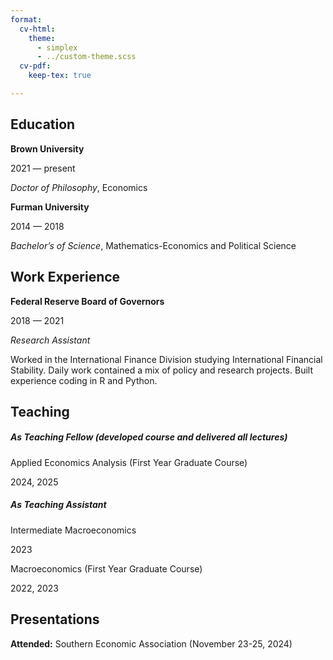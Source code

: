 ```yaml
---
format:
  cv-html:
    theme: 
      - simplex
      - ../custom-theme.scss
  cv-pdf: 
    keep-tex: true

---
```



::: {.content-visible when-format="pdf"}
<!-- Name -->
\begin{Huge}\begin{center}{Matthew DeHaven}\end{center}\end{Huge}
\vspace{-0pt}

<!-- Email & Website -->
\begin{tabular}{ll}
    Email: & {\fontfamily{qcr}\selectfont \href{mailto:matthew_dehaven@brown.edu}{matthew\_dehaven@brown.edu}} \\
    Homepage: & {\fontfamily{qcr}\selectfont \href{https://matthewdehaven.com}{matthewdehaven.com}} \\
\end{tabular}
:::


## Education

:::{.cv-item}
**Brown University**

2021 --- present

*Doctor of Philosophy*, Economics 
:::


:::{.cv-item}
**Furman University**

2014 --- 2018

*Bachelor's of Science*, Mathematics-Economics and Political Science 
:::



## Work Experience

:::{.cv-item}
**Federal Reserve Board of Governors**

2018 --- 2021

*Research Assistant*

Worked in the International Finance Division studying International Financial Stability. Daily work contained a mix of policy and research projects. Built experience coding in R and Python.
:::


## Teaching

##### As Teaching Fellow (developed course and delivered all lectures)

:::{.cv-item}
Applied Economics Analysis (First Year Graduate Course)

2024, 2025


:::

##### As Teaching Assistant

:::{.cv-item}
Intermediate Macroeconomics

2023
:::

:::{.cv-item}
Macroeconomics (First Year Graduate Course)

2022, 2023
:::


## Presentations

**Attended:** 
Southern Economic Association (November 23-25, 2024)

<!--
**Upcoming:** 
-->
